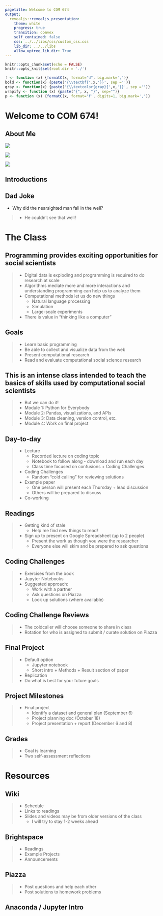 ```yaml
---
pagetitle: Welcome to COM 674
output: 
  revealjs::revealjs_presentation:
    theme: white
    progress: true
    transition: convex
    self_contained: false
    css: ../../libs/css/custom_css.css
    lib_dir: ../../libs
    allow_uptree_lib_dir: True
---
```


```r
knitr::opts_chunk$set(echo = FALSE)
knitr::opts_knit$set(root.dir = './')

f <- function (x) {formatC(x, format="d", big.mark=',')}
bold <- function(x) {paste('{\\textbf{',x,'}}', sep ='')}
gray <- function(x) {paste('{\\textcolor{gray}{',x,'}}', sep ='')}
wrapify <- function (x) {paste("{", x, "}", sep="")}
p <- function (x) {formatC(x, format='f', digits=1, big.mark=',')}
```

# Welcome to COM 674!

## About Me

<div class='container'>
<div class='col fragment'>
<img src='./images/the_fam.jpg'/>
</div>
<div class='col fragment'>
<img src='./images/sna.png' style='max-width:250px;'>
</div>
<div class='col fragment'>
<img src="https://vignette.wikia.nocookie.net/logopedia/images/c/cd/Reddit_2017_%28Stacked%29.svg/revision/latest/scale-to-width-down/709?cb=20190502124341" style='max-width:200px;'/>
</div>
</div>

## Introductions

## Dad Joke

- Why did the nearsighted man fall in the well?

> - He couldn't see that well!

# The Class


## Programming provides exciting opportunities for social scientists

> - Digital data is exploding and programming is required to do research at scale
> - Algorithms mediate more and more interactions and understanding programming can help us to analyze them
> - Computational methods let us do new things
>	- Natural language processing
>	- Simulation
>	- Large-scale experiments
> - There is value in "thinking like a computer"

## Goals

> - Learn basic programming
> - Be able to collect and visualize data from the web
> - Present computational research
> - Read and evaluate computational social science research

## This is an intense class intended to teach the basics of skills used by computational social scientists

> - But we can do it!
> - Module 1: Python for Everybody
> - Module 2: Pandas, visualizations, and APIs
> - Module 3: Data cleaning, version control, etc.
> - Module 4: Work on final project

## Day-to-day

> - Lecture
>	- Recorded lecture on coding topic
>	- Notebook to follow along - download and run each day
>	- Class time focused on confusions + Coding Challenges
> - Coding Challenges
>	- Random "cold calling" for reviewing solutions
> - Example paper
>	- One person will present each Thursday + lead discussion
>	- Others will be prepared to discuss
> - Co-working

## Readings

> - Getting kind of stale
>   - Help me find new things to read!
> - Sign up to present on Google Spreadsheet (up to 2 people)
>   - Present the work as though you were the researcher
>   - Everyone else will skim and be prepared to ask questions

## Coding Challenges

> - Exercises from the book
> - Jupyter Notebooks
> - Suggested approach:
>	- Work with a partner
>	- Ask questions on Piazza
>	- Look up solutions (where available)

## Coding Challenge Reviews

> - The coldcaller will choose someone to share in class
> - Rotation for who is assigned to submit / curate solution on Piazza


## Final Project

> - Default option
>	- Jupyter notebook
>	- Short intro + Methods + Result section of paper
> - Replication
> - Do what is best for your future goals

## Project Milestones

> - Final project
>	- Identify a dataset and general plan (September 6)
>	- Project planning doc (October 18)
>	- Project presentation + report (December 6 and 8)

## Grades

> - Goal is learning
> - Two self-assessment reflections

# Resources

## Wiki

> - Schedule
> - Links to readings
> - Slides and videos may be from older versions of the class
>	- I will try to stay 1-2 weeks ahead

## Brightspace

> - Readings
> - Example Projects
> - Announcements

## Piazza

> - Post questions and help each other
> - Post solutions to homework problems

## Anaconda / Jupyter Intro
